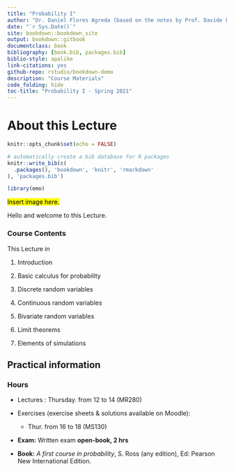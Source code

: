 ```yaml
--- 
title: "Probability I"
author: "Dr. Daniel Flores Agreda (based on the notes by Prof. Davide La Vecchia)"
date: "`r Sys.Date()`"
site: bookdown::bookdown_site
output: bookdown::gitbook
documentclass: book
bibliography: [book.bib, packages.bib]
biblio-style: apalike
link-citations: yes
github-repo: rstudio/bookdown-demo
description: "Course Materials"
code_folding: hide 
toc-title: "Probability I - Spring 2021"
---
```


# About this Lecture {-}

```r
knitr::opts_chunk$set(echo = FALSE)
```

```r
# automatically create a bib database for R packages
knitr::write_bib(c(
  .packages(), 'bookdown', 'knitr', 'rmarkdown'
), 'packages.bib')
```

```r
library(emo)
```

<mark>
  Insert image here.
</mark>

Hello and welcome to this Lecture. 


### Course Contents {-}

This Lecture in 

1. Introduction
  
2. Basic calculus for probability
  <!-- - Random variables   -->
  <!-- - Trees -->
  <!-- - Venn diagram -->
  <!-- - Conditional probability  -->
  <!-- - Independence & Bayes' theorem -->
  <!-- - ... -->
3. Discrete random variables
  <!-- - Definitions -->
  <!-- - Expected value and variance -->
  <!-- - Binomial -->
  <!-- - Poisson -->
  <!-- - Negative binomial and hypergeometric -->
4. Continuous random variables
  <!-- - Definitions -->
  <!-- - Expected value and variance -->
  <!-- - Cumulative distribution function (cdf) and Probability density function (pdf) -->
  <!-- - Some important examples: Uniform, Exponential, Gamma, Normal, logNormal, Student's... -->
  <!-- - Relationships -->
5. Bivariate random variables
6. Limit theorems
  <!-- - Weak Law of Large Numbers (WLLN) and Central Limit Theorem (CLT) -->
7. Elements of simulations 
  <!-- - numerical methods for the simulation of random variable with a given CDF... -->

## Practical information {-}

### Hours {-}

- Lectures : Thursday. from 12 to 14 (MR280) 

- Exercises (exercise sheets \& solutions available on Moodle):  
  - Thur. from 16 to 18 (MS130) 

- **Exam:**  Written exam **open-book, 2 hrs**

- **Book:** _A first course in probability_, S. Ross (any edition), Ed: Pearson New International Edition.
